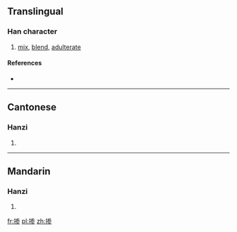 {{also|摻}}
==Translingual==

===Han character===
{{Han char|rn=64|rad=手|as=08|sn=11|four=|canj=手戈大竹 (QIKH)}}

# [[mix]], [[blend]], [[adulterate]]

====References====
* {{Han ref|kx=0440.181|hdz=31909.060|uh=63BA|ud=25530}}

----

==Cantonese==

===Hanzi===
{{yue-hanzi|jyut=|y=chaam1, chaam4|tra=摻}}

# {{defn|Cantonese|sort=手08}}

----

==Mandarin==

===Hanzi===
{{cmn-hanzi|tra=摻|pin=[[càn]] ([[can4]]), [[chān]] ([[chan1]]), [[shǎn]] ([[shan3]]), [[xiān]] ([[xian1]])|wg=ts'an<sup>4</sup>, ch'an<sup>1</sup>, shan<sup>3</sup>, hsien<sup>1</sup>}}

# {{defn|Mandarin|sort=手08}}

[[fr:掺]]
[[pl:掺]]
[[zh:掺]]